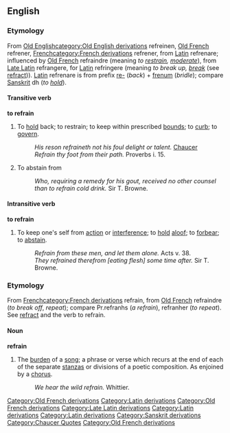 ==English==
{{webster}}
===Etymology===
From [[w:Old English language|Old English]][[category:Old English derivations]] refreinen, [[w:Old French|Old French]][[Category:Old French derivations]] refrener, [[w:French language|French]][[category:French derivations]] refrener, from [[w:Latin|Latin]][[Category:Latin derivations]] refrenare; influenced by [[w:Old French|Old French]][[Category:Old French derivations]] refraindre (meaning ''to [[restrain]], [[moderate]]''), from [[w:Late Latin|Late Latin]][[Category:Late Latin derivations]] refrangere, for [[w:Latin|Latin]][[Category:Latin derivations]] refringere (meaning ''to break up, [[break]]'' (see [[refract]])). [[w:Latin|Latin]][[Category:Latin derivations]] refrenare is from prefix [[re-]] (''back'') + [[frenum]] (''bridle''); compare [[w:Sanskrit language|Sanskrit]][[Category:Sanskrit derivations]] dh (''to [[hold]]'').

====Transitive verb====
'''to refrain'''
#To [[hold]] back; to restrain; to keep within prescribed [[bounds]]; to [[curb]]; to [[govern]]. 
#:''His reson refraineth not his foul delight or talent.'' [[w:Geoffrey_Chaucer|Chaucer]][[Category:Chaucer Quotes]]
#:''Refrain thy foot from their path.'' Proverbs i. 15.
#To abstain from
#:''Who, requiring a remedy for his gout, received no other counsel than to refrain cold drink.''  Sir T. Browne.

====Intransitive verb====
'''to refrain'''
#To keep one's self from [[action]] or [[interference]]; to [[hold]] [[aloof]]; to [[forbear]]; to [[abstain]]. 
#:''Refrain from these men, and let them alone.'' Acts v. 38.
#:''They refrained therefrom [eating flesh] some time after.'' Sir T. Browne.

===Etymology===
From [[w:French language|French]][[category:French derivations]] refrain, from [[w:Old French|Old French]][[Category:Old French derivations]] refraindre (''to break off'', ''repeat''); compare Pr.refranhs (''a refrain''), refranher (''to repeat''). See [[refract]] and the verb to refrain.
====Noun====
'''refrain'''

#The [[burden]] of a [[song]]; a phrase or verse which recurs at the end of each of the separate [[stanza]]s or divisions of a poetic composition. As enjoined by a [[chorus]].
#:''We hear the wild refrain.'' Whittier.

<!-- from Webster:

Refrain (Page: 1208)
Re*frain" (r?*fr?n"), v. t. [imp. & p. p. Refrained (-fr?nd"); p. pr. & vb/ n. Refraining.] [OE. refreinen, OF. refrener, F. refrner, fr. L. refrenare; influenced by OF. refraindre to restrain, moderate, fr. LL. refrangere, for L. refringere to break up, break (see Refract). L. refrenare is fr. pref. re- back + frenum bridle; cf. Skr. dh to hold.] 

1. To hold back; to restrain; to keep within prescribed bounds; to curb; to govern. 

His reson refraineth not his foul delight or talent. Chaucer.
Refrain thy foot from their path. Prov. i. 15.
2. To abstain from [Obs.] 

Who, requiring a remedy for his gout, received no other counsel than to refrain cold drink. Sir T. Browne.

--------------------------------------------------------------------------------
Refrain (Page: 1208)
Re*frain", v. i. To keep one's self from action or interference; to hold aloof; to forbear; to abstain. 

Refrain from these men, and let them alone. Acts v. 38.
They refrained therefrom [eating flesh] some time after. Sir T. Browne.
Syn. -- To hold back; forbear; abstain; withhold. 

--------------------------------------------------------------------------------
Refrain (Page: 1208)
Re*frain", n. [F. refrain, fr. OF. refraindre; cf. Pr. refranhs a refrain, refranher to repeat. See Refract,Refrain, v.] The burden of a song; a phrase or verse which recurs at the end of each of the separate stanzas or divisions of a poetic composition. 

We hear the wild refrain. Whittier.

-->